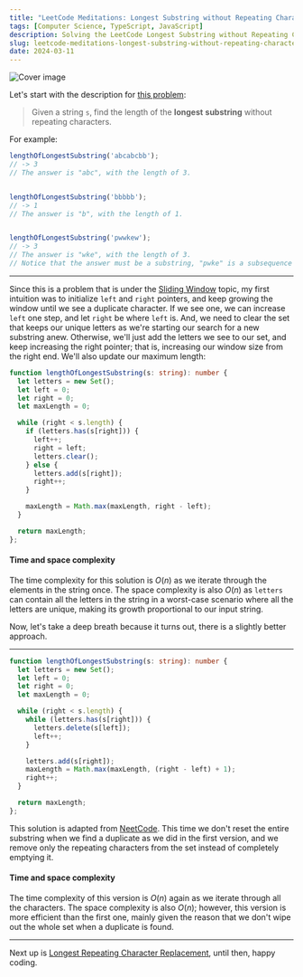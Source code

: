 ```yaml
---
title: "LeetCode Meditations: Longest Substring without Repeating Characters"
tags: [Computer Science, TypeScript, JavaScript]
description: Solving the LeetCode Longest Substring without Repeating Characters problem.
slug: leetcode-meditations-longest-substring-without-repeating-characters
date: 2024-03-11
---
```


![Cover image](/blog/post-images/2024-03-11/15-lm.png)

Let's start with the description for [this problem](https://leetcode.com/problems/longest-substring-without-repeating-characters):

> Given a string `s`, find the length of the **longest** **substring** without repeating characters.

For example:

```ts
lengthOfLongestSubstring('abcabcbb');
// -> 3
// The answer is "abc", with the length of 3.


lengthOfLongestSubstring('bbbbb');
// -> 1
// The answer is "b", with the length of 1.


lengthOfLongestSubstring('pwwkew');
// -> 3
// The answer is "wke", with the length of 3.
// Notice that the answer must be a substring, "pwke" is a subsequence and not a substring.
```

---

Since this is a problem that is under the [Sliding Window](https://rivea0.github.io/blog/leetcode-meditations-chapter-3-sliding-window) topic, my first intuition was to initialize `left` and `right` pointers, and keep growing the window until we see a duplicate character. If we see one, we can increase `left` one step, and let `right` be where `left` is. And, we need to clear the set that keeps our unique letters as we're starting our search for a new substring anew. Otherwise, we'll just add the letters we see to our set, and keep increasing the right pointer; that is, increasing our window size from the right end. We'll also update our maximum length:

```ts
function lengthOfLongestSubstring(s: string): number {
  let letters = new Set();
  let left = 0;
  let right = 0;
  let maxLength = 0;

  while (right < s.length) {
    if (letters.has(s[right])) {
      left++;
      right = left;
      letters.clear();
    } else {
      letters.add(s[right]);
      right++;
    }

    maxLength = Math.max(maxLength, right - left);
  }

  return maxLength;
};
```

#### Time and space complexity

The time complexity for this solution is $O(n)$ as we iterate through the elements in the string once. The space complexity is also $O(n)$ as `letters` can contain all the letters in the string in a worst-case scenario where all the letters are unique, making its growth proportional to our input string.

Now, let's take a deep breath because it turns out, there is a slightly better approach.

---

```ts
function lengthOfLongestSubstring(s: string): number {
  let letters = new Set();
  let left = 0;
  let right = 0;
  let maxLength = 0;

  while (right < s.length) {
    while (letters.has(s[right])) {
      letters.delete(s[left]);
      left++;
    } 

    letters.add(s[right]);
    maxLength = Math.max(maxLength, (right - left) + 1);
    right++;
  }

  return maxLength;
};
```

This solution is adapted from [NeetCode](https://youtu.be/wiGpQwVHdE0). This time we don't reset the entire substring when we find a duplicate as we did in the first version, and we remove only the repeating characters from the set instead of completely emptying it.

#### Time and space complexity

The time complexity of this version is $O(n)$ again as we iterate through all the characters. The space complexity is also $O(n)$; however, this version is more efficient than the first one, mainly given the reason that we don't wipe out the whole set when a duplicate is found.

---

Next up is [Longest Repeating Character Replacement](https://leetcode.com/problems/longest-repeating-character-replacement), until then, happy coding.
